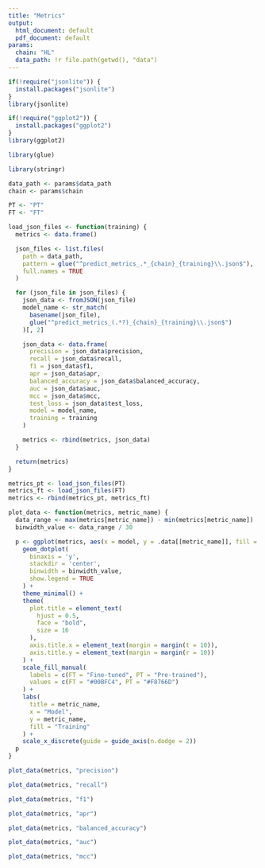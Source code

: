 ```yaml
---
title: "Metrics"
output:
  html_document: default
  pdf_document: default
params:
  chain: "HL"
  data_path: !r file.path(getwd(), "data")
---
```

```r
if(!require("jsonlite")) {
  install.packages("jsonlite")
}
library(jsonlite)

if(!require("ggplot2")) {
  install.packages("ggplot2")
}
library(ggplot2)

library(glue)

library(stringr)
```

```r
data_path <- params$data_path
chain <- params$chain

PT <- "PT"
FT <- "FT"

load_json_files <- function(training) {
  metrics <- data.frame()

  json_files <- list.files(
    path = data_path,
    pattern = glue("^predict_metrics_.*_{chain}_{training}\\.json$"),
    full.names = TRUE
  )

  for (json_file in json_files) {
    json_data <- fromJSON(json_file)
    model_name <- str_match(
      basename(json_file),
      glue("^predict_metrics_(.*?)_{chain}_{training}\\.json$")
    )[, 2]

    json_data <- data.frame(
      precision = json_data$precision,
      recall = json_data$recall,
      f1 = json_data$f1,
      apr = json_data$apr,
      balanced_accuracy = json_data$balanced_accuracy,
      auc = json_data$auc,
      mcc = json_data$mcc,
      test_loss = json_data$test_loss,
      model = model_name,
      training = training
    )

    metrics <- rbind(metrics, json_data)
  }

  return(metrics)
}

metrics_pt <- load_json_files(PT)
metrics_ft <- load_json_files(FT)
metrics <- rbind(metrics_pt, metrics_ft)

plot_data <- function(metrics, metric_name) {
  data_range <- max(metrics[metric_name]) - min(metrics[metric_name])
  binwidth_value <- data_range / 30

  p <- ggplot(metrics, aes(x = model, y = .data[[metric_name]], fill = training)) +
    geom_dotplot(
      binaxis = 'y',
      stackdir = 'center',
      binwidth = binwidth_value,
      show.legend = TRUE
    ) +
    theme_minimal() +
    theme(
      plot.title = element_text(
        hjust = 0.5,
        face = "bold",
        size = 16
      ),
      axis.title.x = element_text(margin = margin(t = 10)),
      axis.title.y = element_text(margin = margin(r = 10))
    ) +
    scale_fill_manual(
      labels = c(FT = "Fine-tuned", PT = "Pre-trained"),
      values = c(FT = "#00BFC4", PT = "#F8766D")
    ) +
    labs(
      title = metric_name,
      x = "Model",
      y = metric_name,
      fill = "Training"
    ) +
    scale_x_discrete(guide = guide_axis(n.dodge = 2))
  p
}
```

```r
plot_data(metrics, "precision")
```

```r
plot_data(metrics, "recall")
```

```r
plot_data(metrics, "f1")
```

```r
plot_data(metrics, "apr")
```

```r
plot_data(metrics, "balanced_accuracy")
```

```r
plot_data(metrics, "auc")
```

```r
plot_data(metrics, "mcc")
```
